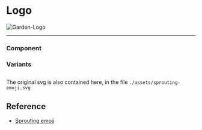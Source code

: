 # Logo


<Image
  src="/images/garden-logo.svg"
  alt="Garden-Logo"
  width={200}
  height={200}
/>

---

### Component


<Logo />

### Variants

## <GlobeV />

The original svg is also contained here, in the file `./assets/sprouting-emoji.svg`

## Reference

- [Sprouting emoji](https://en.m.wikipedia.org/wiki/File:Emojione_1F331.svg)
